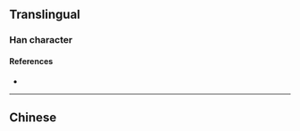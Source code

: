 {{also|槤}}
{{character info/new}}
==Translingual==

===Han character===
{{Han char|rn=75|rad=木|as=07|sn=11|four=|canj=DYKQ|ids=⿰木连}}

====References====
* {{Han ref|kx=0537.131|hdz=21212.061|uh=68BF|ud=26815}}

----

==Chinese==
{{zh-see|槤}}